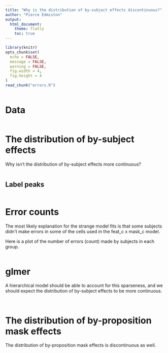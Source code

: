 ```yaml
---
title: "Why is the distribution of by-subject effects discontinuous?"
author: "Pierce Edmiston"
output:
  html_document:
    theme: flatly
    toc: true
---
```


```r
library(knitr)
opts_chunk$set(
  echo = FALSE,
  message = FALSE,
  warning = FALSE,
  fig.width = 4,
  fig.height = 4
)
read_chunk("errors.R")
```

```r
```

# Data

```r
```

# The distribution of by-subject effects

Why isn't the distribution of by-subject effects more continuous?

```r
```

## Label peaks

```r
```

# Error counts

The most likely explanation for the strange model fits is that some subjects didn't make errors in some of the cells used in the feat\_c x mask\_c model.

Here is a plot of the number of errors (count) made by subjects in each group.

```r
```

# glmer

A hierarchical model should be able to account for this sparseness,
and we should expect the distribution of by-subject effects to be
more continuous.

```r
```

```r
```

# The distribution of by-proposition mask effects

The distribution of by-proposition mask effects is discontinuous as well.

```r
```

```r
```

```r
```